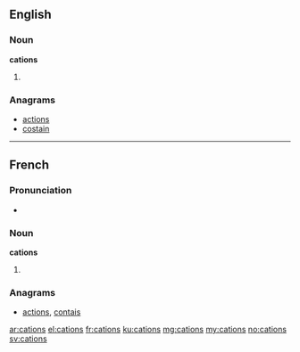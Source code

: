 {{also|catións}}
==English==

===Noun===
'''cations'''

# {{plural of|cation}}

===Anagrams===
* [[actions#English|actions]]
* [[costain#English|costain]]

----

==French==

===Pronunciation===
* {{IPA|/katjɔ̃/|lang=fr}}

===Noun===
'''cations''' {{m|p}}

# {{plural of|cation|lang=fr}}

===Anagrams===
* [[actions#French|actions]], [[contais#French|contais]]

[[ar:cations]]
[[el:cations]]
[[fr:cations]]
[[ku:cations]]
[[mg:cations]]
[[my:cations]]
[[no:cations]]
[[sv:cations]]